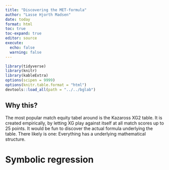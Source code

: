```yaml
---
title: "Discovering the MET-formula"
author: "Lasse Hjorth Madsen"
date: today 
format: html
toc: true
toc-expand: true
editor: source
execute:
  echo: false
  warning: false
---
```


```r
library(tidyverse)
library(knitr)
library(kableExtra)
options(scipen = 9999)
options(knitr.table.format = "html")
devtools::load_all(path = "../../bglab")
```

## Why this?
The most popular match equity tabel around is the Kazaross XG2 table. It is created empirically, by letting XG play against itself at all match scores up to 25 points. It would be fun to discover the actual formula underlying the table. There likely is one: Everything has a underlying mathematical structure.

# Symbolic regression